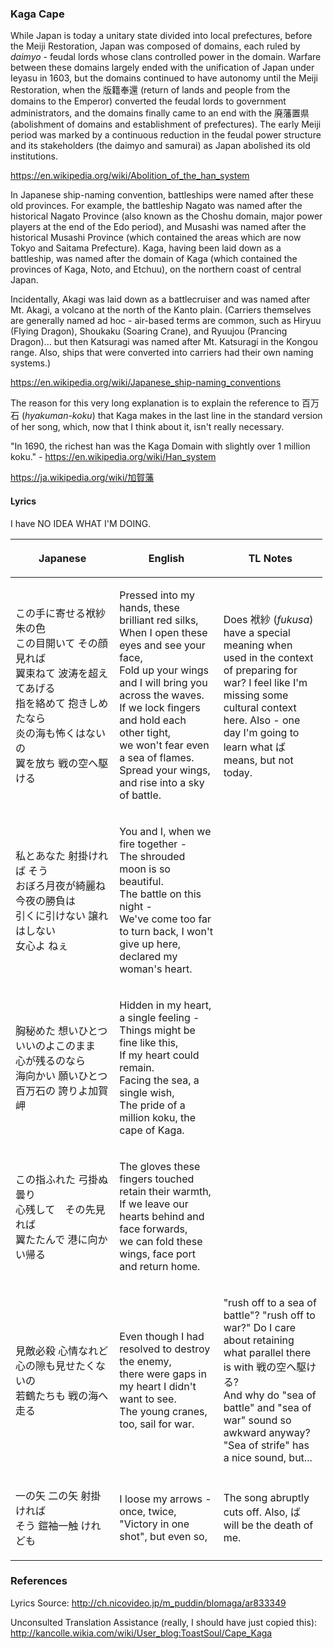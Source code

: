 ===Kaga Cape===

While Japan is today a unitary state divided into local prefectures, before the Meiji Restoration, Japan was composed of domains, each ruled by ''daimyo'' - feudal lords whose clans controlled power in the domain.  Warfare between these domains largely ended with the unification of Japan under Ieyasu in 1603, but the domains continued to have autonomy until the Meiji Restoration, when the 版籍奉還 (return of lands and people from the domains to the Emperor) converted the feudal lords to government administrators, and the domains finally came to an end with the 廃藩置県 (abolishment of domains and establishment of prefectures).  The early Meiji period was marked by a continuous reduction in the feudal power structure and its stakeholders (the daimyo and samurai) as Japan abolished its old institutions.

https://en.wikipedia.org/wiki/Abolition_of_the_han_system

In Japanese ship-naming convention, battleships were named after these old provinces.  For example, the battleship Nagato was named after the historical Nagato Province (also known as the Choshu domain, major power players at the end of the Edo period), and Musashi was named after the historical Musashi Province (which contained the areas which are now Tokyo and Saitama Prefecture).  Kaga, having been laid down as a battleship, was named after the domain of Kaga (which contained the provinces of Kaga, Noto, and Etchuu), on the northern coast of central Japan.

Incidentally, Akagi was laid down as a battlecruiser and was named after Mt. Akagi, a volcano at the north of the Kanto plain.  (Carriers themselves are generally named ad hoc - air-based terms are common, such as Hiryuu (Flying Dragon), Shoukaku (Soaring Crane), and Ryuujou (Prancing Dragon)... but then Katsuragi was named after Mt. Katsuragi in the Kongou range.  Also, ships that were converted into carriers had their own naming systems.)

https://en.wikipedia.org/wiki/Japanese_ship-naming_conventions

The reason for this very long explanation is to explain the reference to 百万石 (''hyakuman-koku'') that Kaga makes in the last line in the standard version of her song, which, now that I think about it, isn't really necessary.

"In 1690, the richest han was the Kaga Domain with slightly over 1 million koku." - https://en.wikipedia.org/wiki/Han_system

https://ja.wikipedia.org/wiki/加賀藩

====Lyrics====
I have NO IDEA WHAT I'M DOING.
{| class="wikitable"
 !width="33%"|Japanese
 !width="33%"|English
 !width="33%"|TL Notes
 |- valign="top"
 | 
この手に寄せる袱紗 朱の色<br>
この目開いて その顔見れば<br>
翼束ねて 波涛を超えてあげる<br>
指を絡めて 抱きしめたなら<br>
炎の海も怖くはないの<br>
翼を放ち 戦の空へ駆ける
 | 
Pressed into my hands, these brilliant red silks,<br>
When I open these eyes and see your face,<br>
Fold up your wings and I will bring you across the waves.<br>
If we lock fingers and hold each other tight,<br>
we won't fear even a sea of flames.<br>
Spread your wings, and rise into a sky of battle.<br>
 |
Does 袱紗 (''fukusa'') have a special meaning when used in the context of preparing for war?  I feel like I'm missing some cultural context here.  Also - one day I'm going to learn what ば means, but not today.
 |- valign="top"
 | 
私とあなた 射掛ければ そう<br>
おぼろ月夜が綺麗ね<br>
今夜の勝負は<br>
引くに引けない 譲れはしない<br>
女心よ ねぇ
 | 
You and I, when we fire together -<br>
The shrouded moon is so beautiful.<br>
The battle on this night -<br>
We've come too far to turn back, I won't give up here,<br>
declared my woman's heart.<br>
 |- valign="top"
 | 
胸秘めた 想いひとつ<br>
いいのよこのまま<br>
心が残るのなら<br>
海向かい 願いひとつ<br>
百万石の 誇りよ加賀岬<br>
 | 
Hidden in my heart, a single feeling -<br>
Things might be fine like this,<br>
If my heart could remain.<br>
Facing the sea, a single wish,<br>
The pride of a million koku, the cape of Kaga.<br>
 |- valign="top"
 | 
この指ふれた 弓掛ぬ曇り<br>
心残して　その先見れば<br>
翼たたんで 港に向かい帰る<br>
 | 
The gloves these fingers touched retain their warmth,<br>
If we leave our hearts behind and face forwards,<br>
we can fold these wings, face port and return home.<br>
 |- valign="top"
 | 
見敵必殺 心情なれど<br>
心の隙も見せたくないの<br>
若鶴たちも 戦の海へ走る
 | 
Even though I had resolved to destroy the enemy,<br>
there were gaps in my heart I didn't want to see.<br>
The young cranes, too, sail for war.<br>
 | 
"rush off to a sea of battle"? "rush off to war?"  Do I care about retaining what parallel there is with 戦の空へ駆ける?<br>
And why do "sea of battle" and "sea of war" sound so awkward anyway?  "Sea of strife" has a nice sound, but...
 |- valign="top"
 | 
一の矢 二の矢 射掛ければ<br>
そう 鎧袖一触 けれども<br>
 |
I loose my arrows - once, twice,<br>
"Victory in one shot", but even so,<br>
 | 
The song abruptly cuts off.  Also, ば will be the death of me.<br>
 |}
===References===
Lyrics Source: http://ch.nicovideo.jp/m_puddin/blomaga/ar833349

Unconsulted Translation Assistance (really, I should have just copied this): http://kancolle.wikia.com/wiki/User_blog:ToastSoul/Cape_Kaga
